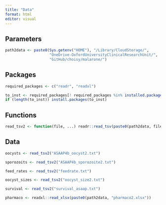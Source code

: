 ```yaml
---
title: "Data"
format: html
editor: visual
---
```


## Parameters

```r
path2data <- paste0(Sys.getenv("HOME"), "/Library/CloudStorage/",
                    "OneDrive-OxfordUniversityClinicalResearchUnit/",
                    "GitHub/choisy/malarone/")
```


## Packages

```r
required_packages <- c("readr", "readxl")
```

```r
to_inst <- required_packages[! required_packages %in% installed.packages()[,"Package"]]
if (length(to_inst)) install.packages(to_inst)
```


## Functions

```r
read_tsv2 <- function(file, ...) readr::read_tsv(paste0(path2data, file), ...)
```


## Data

```r
oocysts <- read_tsv2("ASAAP4b_oocyst2.txt")
```

```r
sporozoits <- read_tsv2("ASAAP4b_sporozoite2.txt")
```

```r
feed_rates <- read_tsv2("feedrate.txt")
```

```r
oocyst_sizes <- read_tsv2("oocyst_size2.txt")
```

```r
survival <- read_tsv2("survival_asaap.txt")
```

```r
pharmaco <- readxl::read_xlsx(paste0(path2data, "pharmaco2.xlsx"))
```
